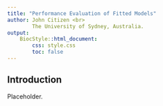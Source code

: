 ```yaml
---
title: "Performance Evaluation of Fitted Models"
author: John Citizen <br>
        The University of Sydney, Australia.
output: 
    BiocStyle::html_document:
        css: style.css
        toc: false
---
```


## Introduction

Placeholder.